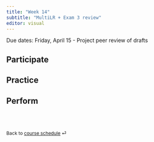 ```yaml
---
title: "Week 14"
subtitle: "MultiLR + Exam 3 review"
editor: visual
---
```


::: callout-important
Due dates: Friday, April 15 - Project peer review of drafts
:::

## Participate


## Practice


## Perform


<br><br>

::: {style="font-size: 0.875em;"}
Back to [course schedule](/ "Course schedule") ⏎
:::
